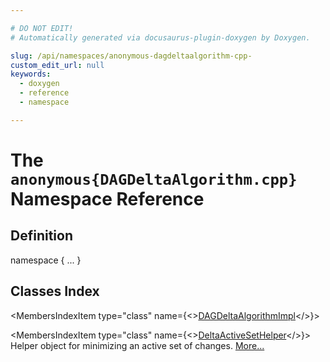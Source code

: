 ```yaml
---

# DO NOT EDIT!
# Automatically generated via docusaurus-plugin-doxygen by Doxygen.

slug: /api/namespaces/anonymous-dagdeltaalgorithm-cpp-
custom_edit_url: null
keywords:
  - doxygen
  - reference
  - namespace

---
```





# The `anonymous{DAGDeltaAlgorithm.cpp}` Namespace Reference

<DoxygenPage pluginConfig={pluginConfig}>



## Definition

<CodeBlock>namespace &#123; ... &#125;</CodeBlock>

## Classes Index

<MembersIndex>

<MembersIndexItem
  type="class"
  name={<><a href="/docs/api/classes/anonymous-namespace-dagdeltaalgorithm-cpp-/dagdeltaalgorithmimpl">DAGDeltaAlgorithmImpl</a></>}>
</MembersIndexItem>

<MembersIndexItem
  type="class"
  name={<><a href="/docs/api/classes/anonymous-namespace-dagdeltaalgorithm-cpp-/deltaactivesethelper">DeltaActiveSetHelper</a></>}>
Helper object for minimizing an active set of changes. <a href="/docs/api/classes/anonymous-namespace-dagdeltaalgorithm-cpp-/deltaactivesethelper/#details">More...</a>
</MembersIndexItem>

</MembersIndex>


</DoxygenPage>
